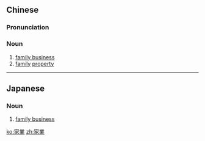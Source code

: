 {{also|家业}}
==Chinese==
{{zh-forms|s=家业}}

===Pronunciation===
{{zh-pron
|m=jiāyè
|c=gaa1 jip6
|h=pfs=kâ-ngia̍p
|mn=ka-gia̍p
|cat=n
}}

===Noun===
{{zh-noun}}

# [[family business]] {{gloss|handed down from one's ancestors}}
# [[family]] [[property]]

----

==Japanese==
{{ja-kanjitab|か|ぎょう|yomi=on}}

===Noun===
{{ja-noun|かぎょう}}

# [[family business]]

[[ko:家業]]
[[zh:家業]]